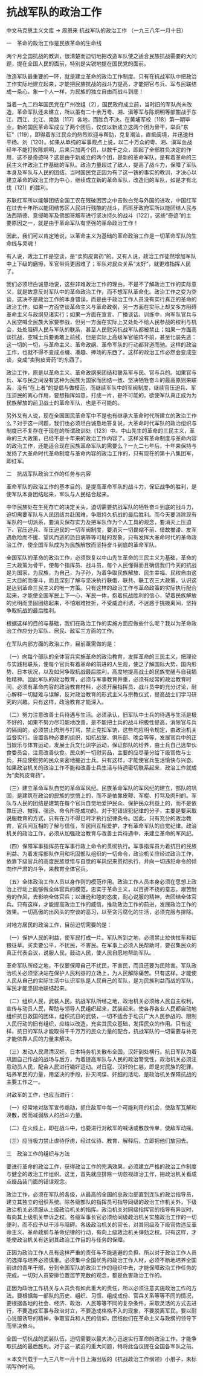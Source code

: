 # 抗战军队的政治工作

中文马克思主义文库 -> 周恩来
抗战军队的政治工作
（一九三八年一月十日）

一　革命的政治工作是民族革命的生命线

两个月全国抗战的教训，很清楚而迫切地把改造军队使之适合民族抗战需要的大问题，提在全国人民的面前，特别是尖锐地提在国民党的面前。

改造军队最重要的一环，就是建立革命的政治工作制度。只有在抗战军队中把政治工作实际地建立起来，才能把民族抗战的战斗力提高，才能把官与兵、军与民联结成一条心，象一个人一样，为民族的独立自由而战斗到底！

当着一九二四年国民党在广州改组〔2〕，国民政府成立前，当时旧的军队尚未改造，革命军队还未建立，所以虽有二十余万粤、湘、滇等军与陈炯明等部酣战于东江、西江、北江、南路〔117〕各地，而胜负不决。在黄埔军校〔118〕第一期毕业，新的国民革命军成立了两个团后，仅仅以新成立这两个团为骨干，举兵“东征”〔119〕，即得着东江民众的热烈欢迎与帮助，克复潮汕，直抵闽境，并迅速扫平杨、刘〔120〕。如果从单纯的军事观点上说，以二十万众的粤、湘、滇军血战经年不能打败陈炯明，后来只加两个团，以数千之众，即起了全部胜负决定的作用，这不是奇迹吗？这是由于新成立的两个团，是新的革命军队，是有着革命的三民主义作政治工作基础的军队。政治力量超过了敌人，提高了战斗力，保障了军队本身及军队与人民的团结。当时国民党正因为有了这一铁的事实的教训，才决心以建立革命的政治工作为中心，继续成立新的革命军队，改造旧的军队，如是才有北伐〔121〕的胜利。

苏联红军所以能够团结全国工农在残破困苦之中击败白党与外国的进攻，中国红军在过去十年所以能团结苏区人民进行残酷的战斗，西班牙政府军所以能团结人民与法西斯德、意侵略军及佛朗哥叛军进行坚决持久的战斗〔122〕，这些“奇迹”的主要原因之一，就是由于革命军队有坚强的革命政治工作！

因此，我们可以肯定地说，以革命主义为基础的革命政治工作是一切革命军队的生命线与灵魂！

有人说，政治工作是空谈，是“卖狗皮膏药”的。又有人说，政治工作徒然增加军队中上下级的磨擦，军官带兵更困难了；军队对民众关系“太好”，就更难指挥人民了。

我们必须坦白诚恳地说，这些非难政治工作的理由，不是不了解政治工作的实际意义，就是故意反对军队中的革命政治工作，而不想军队革命化。政治工作之变为空谈，这决不是政治工作的本身错误，而是由于政治工作人员没有实行真正的革命的政治工作。如果一方面空谈革命主义与革命政纲，另一方面在实际上却又多方阻碍革命主义与政纲见诸实行；如果一方面在宣言、广播谈话、训练中，向军队官兵与人民空喊全民族大家要参战，但另一方面在实际上又处处不给人民参战的权利与机会，处处阻碍人民与军队的联系，甚至人民慰劳抗战军队都被禁止；如果一方面高谈抗战，空喊士兵要勇敢上前线，但是实际上高级军官临阵不前，甚至化装先逃：这一切的一切，与革命主义、革命政纲、革命军队的行动都背道而驰。这样的政治工作，也就不得不变成点缀、凑趣、捧场的东西了。这样的政治工作必然会变成空谈，变成“卖狗皮膏药”的东西了。

政治工作，原是以革命主义、革命政纲来团结和联系军与民、官与兵的。如果官与兵、军与民之间没有这种为民族为国家而团结一致、坚决牺牲奋斗的最高原则来联系，没有“在上者”的提倡与做模范，而继续军队中的军阀制度，继续官压迫兵、军压迫民的离心作用，要想指挥如意，打成一片，是不可能的。欲使军队真正成为为民族解放的前卫战士的革命军队，也是不可能的。

另外又有人说，现在全国国民革命军中不是也有继承大革命时代所建立的政治工作么？对于这一问题，我们也必须坦白诚恳地答复说，大革命时代军队的政治组织与制度已不复存在于现在的所谓政训处〔123〕中。中山先生的革命的三民主义，革命的三大政策，已经不是十年来的政治工作内容了。这样没有革命制度与革命内容的政治工作，还能适合现在民族革命军队的需要么？一九二七年后，十年来保持与发扬了大革命时代革命制度与革命内容的政治工作的，只有现在的第十八集团军，即红军。

二　抗战军队政治工作的任务与内容

革命军队的政治工作的基本目的，是提高革命军队的战斗力，保证战争的胜利，是使军队本身团结起来，军队与人民结合起来。

中华民族处在生死存亡的决定关头，迫切需要抗战军队的牺牲奋斗到底的战斗力，迫切需要军队与人民团结共赴国难，争取持久抗战的最后胜利。而今天要消除现有军队的一切派系，要消灭保存实力及把军队作为个人工具的观念，要消灭上压迫下、官压迫兵、军压迫民的一切军阀制度，要消灭一切畏缩不前、借故推诿、友军遇危险而不援、望风而逃的恐日病等等可耻的现象，只有发挥大革命时代的革命政治工作，使全国军队成为为民族解放而坚持奋斗到底的革命军队。

全国军队的革命的政治工作，必须恢复以中山先生革命的三民主义为基础，革命的三大政策为骨干，使每个指挥员、战斗员，每个人民懂得而且确信我们今天的抗战是为国家，为民族，为自己，为子孙，为着争取民族解放、民生幸福、民权自由这三大目的而奋斗，而且深刻了解与坚决执行联俄、联共、联工农三大政策，认识这是达到革命三民主义的唯一方策。只有这样的政治工作与革命政策的实际执行配合起来，才能使全国军民上下一心，军民一体，抱着抗战胜利的信心，望着民族解放的光明而坚固团结起来，不怕艰难挫折，不受威迫利诱，不迷惑于挑拨离间，坚持争取抗战的最后胜利。

根据这样的目的与基础，我们在政治工作的实施方面应做些什么呢？我以为革命政治工作应分为军队、居民、敌军三方面的工作。

在军队内部方面的政治工作，目前亟需做的是：

（一）向每个部队的全体官兵实施革命的政治教育，发挥革命的三民主义，把理论与实践相联系，使每个官兵有着革命的前进的人生观，使之了解国际大势、国内形势、日本状况，以及如何争取抗战最后胜利，高度地提高战士的民族觉醒与自我牺牲精神。因此军队的政治教育，必须与军事教育并重，必须有经常的政治教育时间，必须有革命内容的政治教育材料，必须开展指挥员、战斗员中的充分讨论，耐心解释一切疑难与误解，反对政治教育的形式主义与宗教仪式，提高战士们学习研究的兴趣。只有这样，政治教育才能深入。

（二）努力注意改善士兵待遇与生活。必须承认，旧军队中士兵的待遇与生活是极不好的，如果不努力尽可能地改善，是不能把士兵的战斗积极性提高，消除官与兵的隔阂的。必须禁止肉刑与打骂，禁止克扣军饷，这些均应明令规定，由政治机关监督实行。设置各种必要的组织，如抗战室、俱乐部、晚会等等，发展官兵中的正当娱乐与体育运动，发展士兵文化识字运动，保证部队的给养，由士兵自己选举伙食委员会，注意改善伙食。民众的一切慰劳品，主要的应尽量分给下级官佐与士兵，并应使慰劳的民众亲密地接近士兵。只有这样，才能使官兵生活愉快与兴奋。如果政治机关的政治工作不能和改善士兵生活与待遇密切联系起来，政治工作就成为“卖狗皮膏药”。

（三）建立革命军队自觉的革命军风纪。民族革命军队的军风纪的建立，部队的巩固，是建筑在政治的民族的觉悟上的，而不是依靠皮鞭、军棍、打骂及肉刑的。军队与人民的团结是建筑在每个官兵自觉地爱护民众、保护民众利益上的，而不是依靠压迫、摧残、强迫、命令所能成功的。对于犯错误犯纪律的分子，主要是要采取说服教育的方式，只有在万不得已时才执行纪律条令。因此，只有充分的政治教育，官兵间互相的了解与信任，军民间互相爱护，才有革命军队的自觉纪律。政治机关的政治工作，必须从加强政治教育与改善士兵待遇中，来建立革命的军风纪。

（四）保障军事指挥员在军事行政上命令的贯彻执行。军事指挥员为着抗日的民族利益、为着发挥部队作用和巩固部队组织的一切命令，政治机关应经过政治工作，依靠下级官兵的高度民族觉悟与自觉的军风纪来贯彻执行，并向一切违犯命令的倾向作严肃的斗争，来教育全体官兵。

（五）全体政治工作人员以身作则的模范作用。政治工作人员本身必须在思想上政治上行动上能够做全体官兵的模范，忠实于革命主义，以百折不挠的意志，艰苦耐劳的作风，去影响全体官兵；以谦逊和睦的态度，耐心说服的精神，去团结全体官兵。只有这样，才能提高政治工作的威信，推动政治工作的前进，发展政治工作的效果。一切高傲的出风头的空谈的恶习，以至贪污腐化的生活，必须克服与排除。

对地方居民的政治工作，目前迫切需要的是：

（一）保护人民的利益，使军民打成一片。军队所到之地，必须禁止拉伕拉车和征粮征草。买卖要公平，不扰民，不害民。在军事上必须人民帮助时，要召集民众的真正代表会议，说服人民，鼓动人民，使人民自愿地帮助军队。

革命军队所经之地，不仅要保障自己不扰民，不害民，而且还要为民除害。军队政治机关必须坚决站在保护人民利益的立场上，为人民解除痛苦。只有这样，才能使人民从自己的实际生活中认识军队是人民自己的军队，是为民族利益而战的军队，军民才能坚固地联结起来。

（二）组织人民，武装人民。抗战军队所经之地，政治机关必须给人民自主权利，宣传与动员人民，帮助与领导人民组织起来，武装起来。使各界各业人民都自动地组织抗日救国的团体，组织抗日的武装，一切不适合于动员广大人民参战的、限制人民行动的旧有组织，应给以改造，充实其民众基础，发挥民众的作用。只有这样，抗日的军队才能取得千千万万的民众力量的配合，抗战军队的一切需要与补充才能依靠人民的力量来解决。

（三）发动人民肃清汉奸。日本特务机关散布全国，汉奸到处横行。抗日军队为着巩固自己作战的战场与后方，为着提高军队与人民的政治警觉性，政治机关必须注意动员人民，配合人民进行锄奸运动。对日寇、汉奸的仁慈，即是对民族的犯罪。培养军民的力量，用坚决的手段，扑灭间谍、奸细的活动，是政治机关保障抗战的主要工作之一。

对敌军的工作，也应当进行：

（一）经常地对敌军宣传煽动，抓住敌军中每一个可能利用的机会，使敌军瓦解和涣散，因而减弱敌人的战斗力量。

（二）在火线上，即在战斗中，也要进行对敌军的喊话或散放传单，使敌军动摇。

（三）应当极力禁止虐待俘虏，经过优待、教育、解释后，立即把他们放回去。

三　政治工作的组织与方法

要进行革命的政治工作，获得政治工作的完满效果，必须建立严格的政治工作制度与健全的政治工作组织。这里，首先就应排除一切忽视政治工作，把政治机关看成点缀品装门面的错误观念。

政治工作，必须在军队的各级，从最高的全国的总政治部直到连队的政治指导员，建立其独立的组织系统。除各级部队的指挥员可指导同级的政治工作机关外，下级政治机关必须服从上级政治机关的指挥。政治机关对同级指挥官的指导有异议时，有向其上级机关申诉之权。各级军事长官必须给同级政治机关实施政治工作的一切便利，而不应予以干涉与阻碍。各级政治机关的官长，对其同级及下级官佐违反革命主义、革命政纲与革命纪律的行动，有向上级政治机关弹劾之权。只有这样，才能使政治机关有达到其政治工作目的与任务的保障。

正因为政治工作人员有这样严重的责任与不能逃避的负担，所以对于政治工作人员的选择与培养必须慎重。必须集中全国优秀的政治工作人材，必须不断地培养全国前进的青年干部，分到全国军队的政治工作的组织中去，才能保障政治工作任务的完成。一切对人员安排位置滥竽充数的观念，都是危害政治工作的。

正因为政治工作机关与人员负有如此重大的责任，所以必须注意实施政治工作的方法。要根据每一部队的历史、组织、习惯、组成成份、官兵关系等等不同的情况，要根据各地的社会、经济、政治、人民等等不同的复杂条件，采取灵活的方式去进行，不要造成军事与政治对立，不要造成格格不入的现象，不要脱离军民。要以耐心说服诱导的精神，争取官兵和人民的信仰，团结他们在革命主义与政纲的领导下而坚决奋斗。

全国一切抗战的武装队伍，迫切需要以最大决心迅速实行革命的政治工作，才能争取抗战的最后胜利。对于这一紧迫的重大问题，特将此刍议提在全国各军队之前。

＊本文刊载于一九三八年一月十日上海出版的《抗战政治工作纲领》小册子，未标明写作时间。

